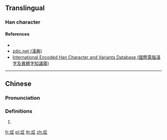 ==Translingual==

===Han character===
{{Han char|rn=86|rad=火|as=5|sn=9|canj=FMYM|four=91811|ids=⿰火正}}

====References====
* {{Han ref|kx=668.06|dkj=18934|dj=1077.10|hdz=32194.10|uh=70A1}}
* [http://www.zdic.net/z/1d/js/70A1.htm zdic.net (漢典)]
* [http://chardb.iis.sinica.edu.tw/char/15581 International Encoded Han Character and Variants Database (國際電腦漢字及異體字知識庫)]

----

==Chinese==
{{zh-forms}}

===Pronunciation===
{{zh-pron|m=zhēng|c=zing1}}

===Definitions===
{{zh-hanzi}}

# {{defn|lang=zh|sort=火05}}

[[fr:炡]]
[[pl:炡]]
[[th:炡]]
[[zh:炡]]